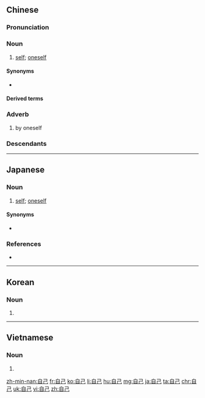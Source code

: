 ==Chinese==
{{zh-forms}}

===Pronunciation===
{{zh-pron
|m=zìjǐ
|c=zi6 gei2,zi6 gei2-1
|c-t=du5 gei2
|h=pfs=chhṳ-kí
|mn=xm,zz,tw:chū-kí/qz:chīr-kí
|ma=y
|w=3zr ji
|cat=n,adv
}}

===Noun===
{{zh-noun}}

# [[self]]; [[oneself]]
#: {{zh-x|他 到 自己 的 地方 來，自己 的 人 倒{dào} 不 接待 他。|He came unto his '''own''', and his '''own''' received him not.|ref={{w2|zh|和合本|新標點和合本}} ([[w:Chinese Union Version|Chinese Union Version with New Punctuation]]), {{lang|zh|約翰福音}} (John) 1:11}}

====Synonyms====
{{zh-dial}}
* {{zh-l|自我}}

====Derived terms====
{{zh-der|自己人|打自己嘴巴|搬起石頭砸自己的腳|吃著自己的飯，替人家趕獐子|回家吃自己|威福自己|搬石頭砸自己的腳|撒泡尿自己照照|燈臺不照自己|與人方便，自己方便|金窩銀窩不如自己的狗窩|長他人志氣，滅自己威風}}

===Adverb===
{{zh-adv}}

# by oneself
#: {{zh-x|自己 拿 吧！|Help '''yourself'''!}}

===Descendants===
{{CJKV||じこ|자기|tự kỷ}}

{{zh-cat|Beginning}}

----

==Japanese==
{{ja-kanjitab|じ|こ|yomi=on}}

===Noun===
{{ja-noun|じこ}}

# [[self]]; [[oneself]]

====Synonyms====
* {{ja-r|自分|じぶん}}

===References===
* {{R:Shogakukan}}

----

==Korean==
{{ko-hanjatab|自|己}}

===Noun===
{{ko-noun|hj|rv=|hangeul=자기}}

# {{hanja form of|자기|[[oneself]]}}

----

==Vietnamese==
{{vi-hantutab}}

===Noun===
{{vi-hantu}}

# {{han tu form of|tự kỷ|}}

[[zh-min-nan:自己]]
[[fr:自己]]
[[ko:自己]]
[[li:自己]]
[[hu:自己]]
[[mg:自己]]
[[ja:自己]]
[[ta:自己]]
[[chr:自己]]
[[uk:自己]]
[[vi:自己]]
[[zh:自己]]